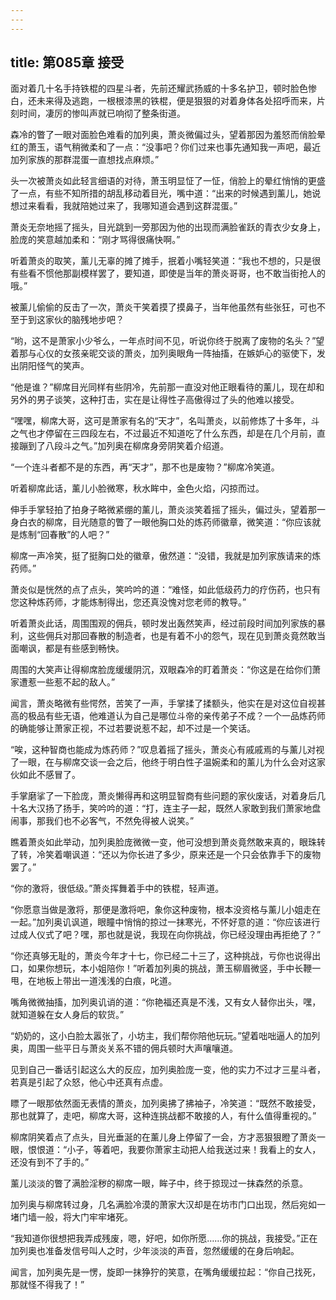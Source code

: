 ```yaml
---
---
---
```

title: 第085章 接受
---



面对着几十名手持铁棍的四星斗者，先前还耀武扬威的十多名护卫，顿时脸色惨白，还未来得及逃跑，一根根漆黑的铁棍，便是狠狠的对着身体各处招呼而来，片刻时间，凄厉的惨叫声就已响彻了整条街道。

森冷的瞥了一眼对面脸色难看的加列奥，萧炎微偏过头，望着那因为羞怒而俏脸晕红的萧玉，语气稍微柔和了一点：“没事吧？你们过来也事先通知我一声吧，最近加列家族的那群混蛋一直想找点麻烦。”

头一次被萧炎如此轻言细语的对待，萧玉明显怔了一怔，俏脸上的晕红悄悄的更盛了一点，有些不知所措的胡乱移动着目光，嘴中道：“出来的时候遇到薰儿，她说想过来看看，我就陪她过来了，我哪知道会遇到这群混蛋。”

萧炎无奈地摇了摇头，目光跳到一旁那因为他的出现而满脸雀跃的青衣少女身上，脸庞的笑意越加柔和：“刚才骂得很痛快啊。”

听着萧炎的取笑，薰儿无辜的摊了摊手，抿着小嘴轻笑道：“我也不想的，只是很有些看不惯他那副模样罢了，要知道，即使是当年的萧炎哥哥，也不敢当街抢人的哦。”

被薰儿偷偷的反击了一次，萧炎干笑着摸了摸鼻子，当年他虽然有些张狂，可也不至于到这家伙的脑残地步吧？

“哟，这不是萧家小少爷么，一年点时间不见，听说你终于脱离了废物的名头？”望着那与心仪的女孩亲昵交谈的萧炎，加列奥眼角一阵抽搐，在嫉妒心的驱使下，发出阴阳怪气的笑声。

“他是谁？”柳席目光同样有些阴冷，先前那一直没对他正眼看待的薰儿，现在却和另外的男子谈笑，这种打击，实在是让得性子高傲得过了头的他难以接受。

“嘿嘿，柳席大哥，这可是萧家有名的“天才”，名叫萧炎，以前修炼了十多年，斗之气也才停留在三四段左右，不过最近不知道吃了什么东西，却是在几个月前，直接蹦到了八段斗之气。”加列奥在柳席身旁阴笑着介绍道。

“一个连斗者都不是的东西，再“天才”，那不也是废物？”柳席冷笑道。

听着柳席此话，薰儿小脸微寒，秋水眸中，金色火焰，闪掠而过。

伸手手掌轻拍了拍身子略微紧绷的薰儿，萧炎淡笑着摇了摇头，偏过头，望着那一身白衣的柳席，目光随意的瞥了一眼他胸口处的炼药师徽章，微笑道：“你应该就是炼制“回春散”的人吧？”

柳席一声冷笑，挺了挺胸口处的徽章，傲然道：“没错，我就是加列家族请来的炼药师。”

萧炎似是恍然的点了点头，笑吟吟的道：“难怪，如此低级药力的疗伤药，也只有您这种炼药师，才能炼制得出，您还真没愧对您老师的教导。”

听着萧炎此话，周围围观的佣兵，顿时发出轰然笑声，经过前段时间加列家族的暴利，这些佣兵对那回春散的制造者，也是有着不小的怨气，现在见到萧炎竟然敢当面嘲讽，都是有些感到畅快。

周围的大笑声让得柳席脸庞缓缓阴沉，双眼森冷的盯着萧炎：“你这是在给你们萧家遭惹一些惹不起的敌人。”

闻言，萧炎略微有些愕然，苦笑了一声，手掌揉了揉额头，他实在是对这位自视甚高的极品有些无语，他难道认为自己是哪位斗帝的亲传弟子不成？一个一品炼药师的确能够让萧家正视，不过若要说惹不起，却不过是一个笑话。

“唉，这种智商也能成为炼药师？”叹息着摇了摇头，萧炎心有戚戚焉的与薰儿对视了一眼，在与柳席交谈一会之后，他终于明白性子温婉柔和的薰儿为什么会对这家伙如此不感冒了。

手掌磨挲了一下脸庞，萧炎懒得再和这明显智商有些问题的家伙废话，对着身后几十名大汉扬了扬手，笑吟吟的道：“打，连主子一起，既然人家敢到我们萧家地盘闹事，那我们也不必客气，不然免得被人说笑。”

瞧着萧炎如此举动，加列奥脸庞微微一变，他可没想到萧炎竟然敢来真的，眼珠转了转，冷笑着嘲讽道：“还以为你长进了多少，原来还是一个只会依靠手下的废物罢了。”

“你的激将，很低级。”萧炎挥舞着手中的铁棍，轻声道。

“你愿意当做是激将，那便是激将吧，象你这种废物，根本没资格与薰儿小姐走在一起。”加列奥讥讽道，眼瞳中悄悄的掠过一抹寒光，不怀好意的道：“你应该进行过成人仪式了吧？嘿，那也就是说，我现在向你挑战，你已经没理由再拒绝了？”

“你还真够无耻的，萧炎今年才十七，你已经二十三了，这种挑战，亏你也说得出口，如果你想玩，本小姐陪你！”听着加列奥的挑战，萧玉柳眉微竖，手中长鞭一甩，在地板上带出一道浅浅的白痕，叱道。

嘴角微微抽搐，加列奥讥诮的道：“你艳福还真是不浅，又有女人替你出头，嘿，就知道躲在女人身后的软货。”

“奶奶的，这小白脸太嚣张了，小坊主，我们帮你陪他玩玩。”望着咄咄逼人的加列奥，周围一些平日与萧炎关系不错的佣兵顿时大声嚷嚷道。

见到自己一番话引起这么大的反应，加列奥脸庞一变，他的实力不过才三星斗者，若真是引起了众怒，他心中还真有点虚。

瞟了一眼那依然面无表情的萧炎，加列奥拂了拂袖子，冷笑道：“既然不敢接受，那也就算了，走吧，柳席大哥，这种连挑战都不敢接的人，有什么值得重视的。”

柳席阴笑着点了点头，目光垂涎的在薰儿身上停留了一会，方才恶狠狠瞪了萧炎一眼，恨恨道：“小子，等着吧，我要你萧家主动把人给我送过来！我看上的女人，还没有到不了手的。”

薰儿淡淡的瞥了满脸淫秽的柳席一眼，眸子中，终于掠现过一抹森然的杀意。

加列奥与柳席转过身，几名满脸冷漠的萧家大汉却是在坊市门口出现，然后宛如一堵门墙一般，将大门牢牢堵死。

“我知道你很想把我弄成残废，嗯，好吧，如你所愿……你的挑战，我接受。”正在加列奥也准备发信号叫人之时，少年淡淡的声音，忽然缓缓的在身后响起。

闻言，加列奥先是一愣，旋即一抹狰狞的笑意，在嘴角缓缓拉起：“你自己找死，那就怪不得我了！”